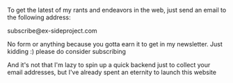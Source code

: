 To get the latest of my rants and endeavors in the web, just send an email to the following address:

<p>
  <CopiableText>subscribe@ex-sideproject.com</CopiableText>
</p>

No form or anything because you gotta earn it to get in my newsletter. Just kidding :) please do consider subscribing

And it's not that I'm lazy to spin up a quick backend just to collect your email addresses,
but I've already spent an eternity to launch this website
